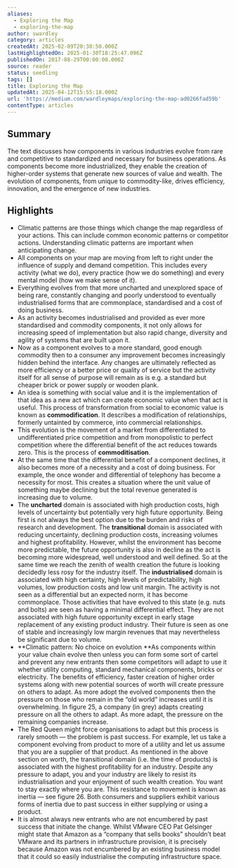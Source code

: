 ```yaml
---
aliases:
  - Exploring the Map
  - exploring-the-map
author: swardley
category: articles
createdAt: 2025-02-09T20:38:50.000Z
lastHighlightedOn: 2025-01-30T18:25:47.096Z
publishedOn: 2017-08-29T00:00:00.000Z
source: reader
status: seedling
tags: []
title: Exploring the Map
updatedAt: 2025-04-12T15:55:18.000Z
url: 'https://medium.com/wardleymaps/exploring-the-map-ad0266fad59b'
contentType: articles
---
```

## Summary

The text discusses how components in various industries evolve from rare and competitive to standardized and necessary for business operations. As components become more industrialized, they enable the creation of higher-order systems that generate new sources of value and wealth. The evolution of components, from unique to commodity-like, drives efficiency, innovation, and the emergence of new industries.

## Highlights

- Climatic patterns are those things which change the map regardless of your actions. This can include common economic patterns or competitor actions. Understanding climatic patterns are important when anticipating change.
- All components on your map are moving from left to right under the influence of supply and demand competition. This includes every activity (what we do), every practice (how we do something) and every mental model (how we make sense of it).
- Everything evolves from that more uncharted and unexplored space of being rare, constantly changing and poorly understood to eventually industrialised forms that are commonplace, standardised and a cost of doing business.
- As an activity becomes industrialised and provided as ever more standardised and commodity components, it not only allows for increasing speed of implementation but also rapid change, diversity and agility of systems that are built upon it.
- Now as a component evolves to a more standard, good enough commodity then to a consumer any improvement becomes increasingly hidden behind the interface. Any changes are ultimately reflected as more efficiency or a better price or quality of service but the activity itself for all sense of purpose will remain as is e.g. a standard but cheaper brick or power supply or wooden plank.
- An idea is something with social value and it is the implementation of that idea as a new act which can create economic value when that act is useful. This process of transformation from social to economic value is known as **commodification**. It describes a modification of relationships, formerly untainted by commerce, into commercial relationships.
- This evolution is the movement of a market from differentiated to undifferentiated price competition and from monopolistic to perfect competition where the differential benefit of the act reduces towards zero. This is the process of **commoditisation**.
- At the same time that the differential benefit of a component declines, it also becomes more of a necessity and a cost of doing business. For example, the once wonder and differential of telephony has become a necessity for most. This creates a situation where the unit value of something maybe declining but the total revenue generated is increasing due to volume.
- The **uncharted** domain is associated with high production costs, high levels of uncertainty but potentially very high future opportunity. Being first is not always the best option due to the burden and risks of research and development.
  The **transitional** domain is associated with reducing uncertainty, declining production costs, increasing volumes and highest profitability. However, whilst the environment has become more predictable, the future opportunity is also in decline as the act is becoming more widespread, well understood and well defined. So at the same time we reach the zenith of wealth creation the future is looking decidedly less rosy for the industry itself.
  The **industrialised** domain is associated with high certainty, high levels of predictability, high volumes, low production costs and low unit margin. The activity is not seen as a differential but an expected norm, it has become commonplace. Those activities that have evolved to this state (e.g. nuts and bolts) are seen as having a minimal differential effect. They are not associated with high future opportunity except in early stage replacement of any existing product industry. Their future is seen as one of stable and increasingly low margin revenues that may nevertheless be significant due to volume.
- **Climatic pattern: No choice on evolution
  **As components within your value chain evolve then unless you can form some sort of cartel and prevent any new entrants then some competitors will adapt to use it whether utility computing, standard mechanical components, bricks or electricity. The benefits of efficiency, faster creation of higher order systems along with new potential sources of worth will create pressure on others to adapt. As more adopt the evolved components then the pressure on those who remain in the “old world” increases until it is overwhelming. In figure 25, a company (in grey) adapts creating pressure on all the others to adapt. As more adapt, the pressure on the remaining companies increase.
- The Red Queen might force organisations to adapt but this process is rarely smooth — the problem is past success. For example, let us take a component evolving from product to more of a utility and let us assume that you are a supplier of that product. As mentioned in the above section on worth, the transitional domain (i.e. the time of products) is associated with the highest profitability for an industry. Despite any pressure to adapt, you and your industry are likely to resist its industrialisation and your enjoyment of such wealth creation. You want to stay exactly where you are. This resistance to movement is known as inertia — see figure 26. Both consumers and suppliers exhibit various forms of inertia due to past success in either supplying or using a product.
- It is almost always new entrants who are not encumbered by past success that initiate the change. Whilst VMware CEO Pat Gelsinger might state that Amazon as a “company that sells books” shouldn’t beat VMware and its partners in infrastructure provision, it is precisely because Amazon was not encumbered by an existing business model that it could so easily industrialise the computing infrastructure space.
